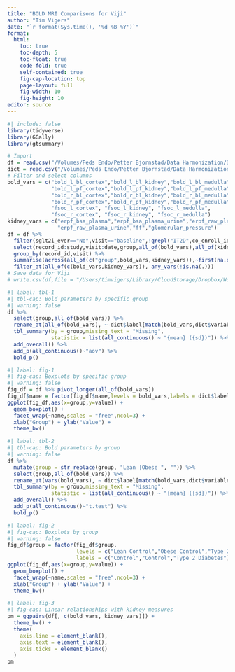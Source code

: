 ```yaml
---
title: "BOLD MRI Comparisons for Viji"
author: "Tim Vigers"
date: "`r format(Sys.time(), '%d %B %Y')`"
format:
  html:
    toc: true
    toc-depth: 5
    toc-float: true
    code-fold: true
    self-contained: true
    fig-cap-location: top
    page-layout: full
    fig-width: 10
    fig-height: 10
editor: source
---
```


```r
#| include: false
library(tidyverse)
library(GGally)
library(gtsummary)
```

```r
# Import
df = read.csv("/Volumes/Peds Endo/Petter Bjornstad/Data Harmonization/Data Clean/harmonized_dataset.csv",na.strings = "")
dict = read.csv("/Volumes/Peds Endo/Petter Bjornstad/Data Harmonization/data_dictionary_master.csv")
# Filter and select columns
bold_vars = c("bold_l_bl_cortex","bold_l_bl_kidney","bold_l_bl_medulla",
              "bold_l_pf_cortex","bold_l_pf_kidney","bold_l_pf_medulla",
              "bold_r_bl_cortex","bold_r_bl_kidney","bold_r_bl_medulla",
              "bold_r_pf_cortex","bold_r_pf_kidney","bold_r_pf_medulla",
              "fsoc_l_cortex", "fsoc_l_kidney", "fsoc_l_medulla", 
              "fsoc_r_cortex", "fsoc_r_kidney", "fsoc_r_medulla")
kidney_vars = c("erpf_bsa_plasma","erpf_bsa_plasma_urine","erpf_raw_plasma",
                "erpf_raw_plasma_urine","ff","glomerular_pressure")
df = df %>% 
  filter(sglt2i_ever=="No",visit=="baseline",!grepl("IT2D",co_enroll_id)) %>%
  select(record_id:study,visit:date,group,all_of(bold_vars),all_of(kidney_vars)) %>%
  group_by(record_id,visit) %>%
  summarise(across(all_of(c("group",bold_vars,kidney_vars)),~first(na.omit(.x))),.groups = "drop") %>%
  filter_at(all_of(c(bold_vars,kidney_vars)), any_vars(!is.na(.)))
# Save data for Viji
# write.csv(df,file = "/Users/timvigers/Library/CloudStorage/Dropbox/Work/Shared/Michigan/CHCO_Sample_IDs_Clinical/bold_mri_for_viji_2023_03_14.csv")
```

```r
#| label: tbl-1
#| tbl-cap: Bold parameters by specific group
#| warning: false
df %>% 
  select(group,all_of(bold_vars)) %>%
  rename_at(all_of(bold_vars), ~ dict$label[match(bold_vars,dict$variable_name)]) %>%
  tbl_summary(by = group,missing_text = "Missing",
              statistic = list(all_continuous() ~ "{mean} ({sd})")) %>%
  add_overall() %>%
  add_p(all_continuous()~"aov") %>%
  bold_p() 
```

```r
#| label: fig-1
#| fig-cap: Boxplots by specific group
#| warning: false
fig_df = df %>% pivot_longer(all_of(bold_vars))
fig_df$name = factor(fig_df$name,levels = bold_vars,labels = dict$label[match(bold_vars,dict$variable_name)])
ggplot(fig_df,aes(x=group,y=value)) + 
  geom_boxplot() + 
  facet_wrap(~name,scales = "free",ncol=3) +
  xlab("Group") + ylab("Value") +
  theme_bw()
```

```r
#| label: tbl-2
#| tbl-cap: Bold parameters by group
#| warning: false
df %>% 
  mutate(group = str_replace(group, "Lean |Obese ", "")) %>%
  select(group,all_of(bold_vars)) %>%
  rename_at(vars(bold_vars), ~ dict$label[match(bold_vars,dict$variable_name)]) %>%
  tbl_summary(by = group,missing_text = "Missing",
              statistic = list(all_continuous() ~ "{mean} ({sd})")) %>%
  add_overall() %>%
  add_p(all_continuous()~"t.test") %>%
  bold_p() 
```

```r
#| label: fig-2
#| fig-cap: Boxplots by group
#| warning: false
fig_df$group = factor(fig_df$group,
                      levels = c("Lean Control","Obese Control","Type 2 Diabetes"),
                      labels = c("Control","Control","Type 2 Diabetes"))
ggplot(fig_df,aes(x=group,y=value)) + 
  geom_boxplot() + 
  facet_wrap(~name,scales = "free",ncol=3) +
  xlab("Group") + ylab("Value") +
  theme_bw()
```

```r
#| label: fig-3
#| fig-cap: Linear relationships with kidney measures
pm = ggpairs(df[, c(bold_vars, kidney_vars)]) +
  theme_bw() +
  theme(
    axis.line = element_blank(),
    axis.text = element_blank(),
    axis.ticks = element_blank()
  )
pm
```